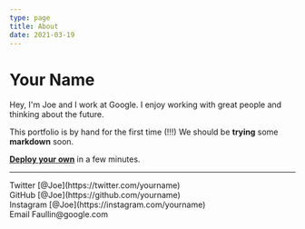 ```yaml
---
type: page
title: About
date: 2021-03-19
---
```


# Your Name

Hey, I'm Joe and I work at Google. I enjoy working with great people and thinking about the future.

This portfolio is by hand for the first time (!!!) We should be **trying** some __markdown__ soon.

[**Deploy your own**](https://vercel.com/new/git/external?repository-url=https://github.com/vercel-solutions/nextjs-portfolio-starter&project-name=portfolio&repository-name=portfolio) in a few minutes.

---

<div>
  Twitter [@Joe](https://twitter.com/yourname)
  <br />
  GitHub [@Joe](https://github.com/yourname)
  <br />
  Instagram [@Joe](https://instagram.com/yourname)
  <br />
  Email Faullin@google.com
</div>
